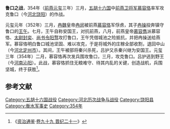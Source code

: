 '''鲁口之战'''，354年（[[前燕|前燕]][[元玺|元玺]]三年）三月，[[五胡十六国|五胡十六国]]中[[前燕|前燕]][[卫将军|卫将军]][[慕容恪|慕容恪]]率军攻克鲁口（今[[河北|河北]][[饶阳|饶阳]]）的作战。

元玺元年（352年）三月，[[冉魏|冉魏]]皇帝[[冉闵|冉闵]]被前燕[[慕容恪|慕容恪]]军俘虏，其子[[冉操|冉操]]投奔镇守鲁口的[[王午|王午]]。七月，王午自称安国王，对抗前燕，八月，前燕皇帝[[慕容儁|慕容儁]]派慕容恪、[[太尉|太尉]][[封奕|封奕]]、[[尚书令|尚书令]][[阳骛|阳骛]]攻打鲁口，王午凭借城池之险抵抗，并把冉操送给燕军。慕容恪明白鲁口城池坚固、难以攻克，于是将城外的庄稼全部收割，退回中山（今[[河北|河北]][[定州市|定州市]]）。其间，王午被部将秦兴杀死，吕护又杀秦兴继为安国王。元玺三年（354年）二月，慕容恪再次发兵围攻鲁口，三月，攻克鲁口。吕护逃到野王（今[[河南|河南]][[沁阳|沁阳]]）。此战，慕容恪抓住无粮难守、待其内乱的关键，创造战机，兵围坚城，终于获胜<ref>《[[资治通鉴|资治通鉴]]·[[s:資治通鑑/卷099|卷九十九 晋纪二十一]]》</ref>。
== 参考文献 ==
{{reflist}}

{{DEFAULTSORT:L}}
[[Category:五胡十六国战役|Category:五胡十六国战役]]
[[Category:河北历次战争与战役|Category:河北历次战争与战役]]
[[Category:饶阳县|Category:饶阳县]]
[[Category:衡水军事史|Category:衡水军事史]]
[[Category:354年|Category:354年]]